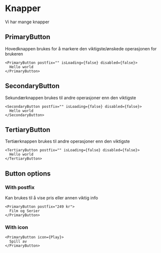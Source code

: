 # Knapper

Vi har mange knapper

## PrimaryButton

Hovedknappen brukes for å markere den viktigste/ønskede operasjonen for brukeren

```tsx live=true
<PrimaryButton postfix="" isLoading={false} disabled={false}>
  Hello world
</PrimaryButton>
```

## SecondaryButton

Sekundærknappen brukes til andre operasjoner enn den viktigste

```tsx live=true
<SecondaryButton postfix="" isLoading={false} disabled={false}>
  Hello world
</SecondaryButton>
```

## TertiaryButton

Tertiærknappen brukes til andre operasjoner enn den viktigste

```tsx live=true
<TertiaryButton postfix="" isLoading={false} disabled={false}>
  Hello world
</TertiaryButton>
```

## Button options

### With postfix

Kan brukes til å vise pris eller annen viktig info

```tsx render=true
<PrimaryButton postfix="249 kr">
  Film og Serier
</PrimaryButton>
```


### With icon

```tsx render=true
<PrimaryButton icon={Play}>
  Spill av
</PrimaryButton>
```